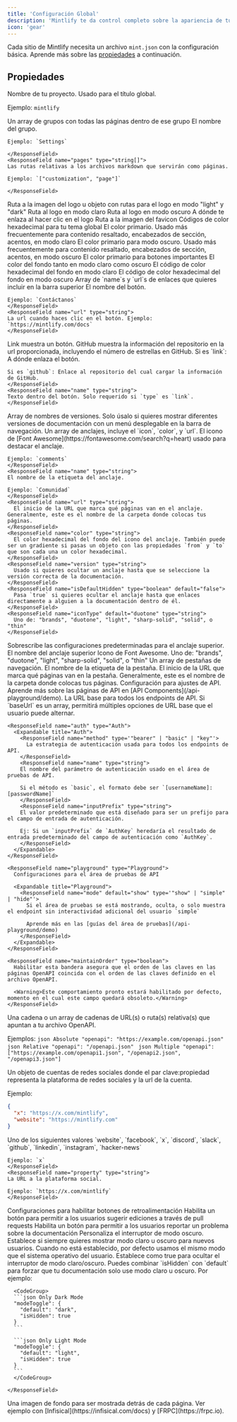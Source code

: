 ```yaml
---
title: 'Configuración Global'
description: 'Mintlify te da control completo sobre la apariencia de tu documentación usando el archivo mint.json'
icon: 'gear'
---
```


Cada sitio de Mintlify necesita un archivo `mint.json` con la configuración básica. Aprende más sobre las [propiedades](#properties) a continuación.

## Propiedades

<ResponseField name="name" type="string" required>
Nombre de tu proyecto. Usado para el título global.

Ejemplo: `mintlify`

</ResponseField>

<ResponseField name="navigation" type="Navigation[]" required>
  Un array de grupos con todas las páginas dentro de ese grupo
  <Expandable title="Navigation">
    <ResponseField name="group" type="string">
    El nombre del grupo.

    Ejemplo: `Settings`

    </ResponseField>
    <ResponseField name="pages" type="string[]">
    Las rutas relativas a los archivos markdown que servirán como páginas.

    Ejemplo: `["customization", "page"]`

    </ResponseField>

  </Expandable>
</ResponseField>

<ResponseField name="logo" type="string or object">
  Ruta a la imagen del logo u objeto con rutas para el logo en modo "light" y "dark"
  <Expandable title="Logo">
    <ResponseField name="light" type="string">
      Ruta al logo en modo claro
    </ResponseField>
    <ResponseField name="dark" type="string">
      Ruta al logo en modo oscuro
    </ResponseField>
    <ResponseField name="href" type="string" default="/">
      A dónde te enlaza al hacer clic en el logo
    </ResponseField>
  </Expandable>
</ResponseField>

<ResponseField name="favicon" type="string">
  Ruta a la imagen del favicon
</ResponseField>

<ResponseField name="colors" type="Colors">
  Códigos de color hexadecimal para tu tema global
  <Expandable title="Colors">
    <ResponseField name="primary" type="string" required>
      El color primario. Usado más frecuentemente para contenido resaltado, encabezados de sección, acentos, en modo claro
    </ResponseField>
    <ResponseField name="light" type="string">
      El color primario para modo oscuro. Usado más frecuentemente para contenido resaltado, encabezados de sección, acentos, en modo oscuro
    </ResponseField>
    <ResponseField name="dark" type="string">
      El color primario para botones importantes
    </ResponseField>
    <ResponseField name="background" type="object">
      El color del fondo tanto en modo claro como oscuro
      <Expandable title="Object">
        <ResponseField name="light" type="string" required>
          El código de color hexadecimal del fondo en modo claro
        </ResponseField>
        <ResponseField name="dark" type="string" required>
          El código de color hexadecimal del fondo en modo oscuro
        </ResponseField>
      </Expandable>
    </ResponseField>
  </Expandable>
</ResponseField>

<ResponseField name="topbarLinks" type="TopbarLink[]">
  Array de `name`s y `url`s de enlaces que quieres incluir en la barra superior
  <Expandable title="TopbarLink">
    <ResponseField name="name" type="string">
    El nombre del botón.

    Ejemplo: `Contáctanos`
    </ResponseField>
    <ResponseField name="url" type="string">
    La url cuando haces clic en el botón. Ejemplo: `https://mintlify.com/docs`
    </ResponseField>

  </Expandable>
</ResponseField>

<ResponseField name="topbarCtaButton" type="Call to Action">
  <Expandable title="Topbar Call to Action">
    <ResponseField name="type" type={'"link" or "github"'} default="link">
    Link muestra un botón. GitHub muestra la información del repositorio en la url proporcionada, incluyendo el número de estrellas en GitHub.
    </ResponseField>
    <ResponseField name="url" type="string">
    Si es `link`: A dónde enlaza el botón.
    
    Si es `github`: Enlace al repositorio del cual cargar la información de GitHub.
    </ResponseField>
    <ResponseField name="name" type="string">
    Texto dentro del botón. Solo requerido si `type` es `link`.
    </ResponseField>

  </Expandable>
</ResponseField>

<ResponseField name="versions" type="string[]">
  Array de nombres de versiones. Solo úsalo si quieres mostrar diferentes versiones
  de documentación con un menú desplegable en la barra de navegación.
</ResponseField>

<ResponseField name="anchors" type="Anchor[]">
  Un array de anclajes, incluye el `icon`, `color`, y `url`.
  <Expandable title="Anchor">
    <ResponseField name="icon" type="string">
    El icono de [Font Awesome](https://fontawesome.com/search?q=heart) usado para destacar el anclaje.

    Ejemplo: `comments`
    </ResponseField>
    <ResponseField name="name" type="string">
    El nombre de la etiqueta del anclaje.

    Ejemplo: `Comunidad`
    </ResponseField>
    <ResponseField name="url" type="string">
      El inicio de la URL que marca qué páginas van en el anclaje. Generalmente, este es el nombre de la carpeta donde colocas tus páginas.
    </ResponseField>
    <ResponseField name="color" type="string">
      El color hexadecimal del fondo del icono del anclaje. También puede ser un gradiente si pasas un objeto con las propiedades `from` y `to` que son cada una un color hexadecimal.
    </ResponseField>
    <ResponseField name="version" type="string">
      Usado si quieres ocultar un anclaje hasta que se seleccione la versión correcta de la documentación.
    </ResponseField>
    <ResponseField name="isDefaultHidden" type="boolean" default="false">
      Pasa `true` si quieres ocultar el anclaje hasta que enlaces directamente a alguien a la documentación dentro de él.
    </ResponseField>
    <ResponseField name="iconType" default="duotone" type="string">
      Uno de: "brands", "duotone", "light", "sharp-solid", "solid", o "thin"
    </ResponseField>

  </Expandable>
</ResponseField>

<ResponseField name="topAnchor" type="Object">
  Sobrescribe las configuraciones predeterminadas para el anclaje superior.
  <Expandable title="Object">
    <ResponseField name="name" default="Documentation" type="string">
      El nombre del anclaje superior
    </ResponseField>
    <ResponseField name="icon" default="book-open" type="string">
      Icono de Font Awesome.
    </ResponseField>
    <ResponseField name="iconType" default="duotone" type="string">
      Uno de: "brands", "duotone", "light", "sharp-solid", "solid", o "thin"
    </ResponseField>
  </Expandable>
</ResponseField>

<ResponseField name="tabs" type="Tabs[]">
  Un array de pestañas de navegación.
  <Expandable title="Tabs">
    <ResponseField name="name" type="string">
      El nombre de la etiqueta de la pestaña.
    </ResponseField>
    <ResponseField name="url" type="string">
      El inicio de la URL que marca qué páginas van en la pestaña. Generalmente,
      este es el nombre de la carpeta donde colocas tus páginas.
    </ResponseField>
  </Expandable>
</ResponseField>

<ResponseField name="api" type="API">
  Configuración para ajustes de API. Aprende más sobre las páginas de API en [API Components](/api-playground/demo).
  <Expandable title="API">
    <ResponseField name="baseUrl" type="string">
      La URL base para todos los endpoints de API. Si `baseUrl` es un array, permitirá múltiples opciones
      de URL base que el usuario puede alternar.
    </ResponseField>

    <ResponseField name="auth" type="Auth">
      <Expandable title="Auth">
        <ResponseField name="method" type='"bearer" | "basic" | "key"'>
          La estrategia de autenticación usada para todos los endpoints de API.
        </ResponseField>
        <ResponseField name="name" type="string">
        El nombre del parámetro de autenticación usado en el área de pruebas de API.

        Si el método es `basic`, el formato debe ser `[usernameName]:[passwordName]`
        </ResponseField>
        <ResponseField name="inputPrefix" type="string">
        El valor predeterminado que está diseñado para ser un prefijo para el campo de entrada de autenticación.

        Ej: Si un `inputPrefix` de `AuthKey` heredaría el resultado de entrada predeterminado del campo de autenticación como `AuthKey`.
        </ResponseField>
      </Expandable>
    </ResponseField>

    <ResponseField name="playground" type="Playground">
      Configuraciones para el área de pruebas de API

      <Expandable title="Playground">
        <ResponseField name="mode" default="show" type='"show" | "simple" | "hide"'>
          Si el área de pruebas se está mostrando, oculta, o solo muestra el endpoint sin interactividad adicional del usuario `simple`

          Aprende más en las [guías del área de pruebas](/api-playground/demo)
        </ResponseField>
      </Expandable>
    </ResponseField>

    <ResponseField name="maintainOrder" type="boolean">
      Habilitar esta bandera asegura que el orden de las claves en las páginas OpenAPI coincida con el orden de las claves definido en el archivo OpenAPI.

      <Warning>Este comportamiento pronto estará habilitado por defecto, momento en el cual este campo quedará obsoleto.</Warning>
    </ResponseField>

  </Expandable>
</ResponseField>

<ResponseField name="openapi" type="string | string[]">
  Una cadena o un array de cadenas de URL(s) o ruta(s) relativa(s) que apuntan a tu
  archivo OpenAPI.
  
  Ejemplos:
  <CodeGroup>
    ```json Absolute
    "openapi": "https://example.com/openapi.json"
    ```
    ```json Relative
    "openapi": "/openapi.json"
    ```
    ```json Multiple
    "openapi": ["https://example.com/openapi1.json", "/openapi2.json", "/openapi3.json"]
    ```
  </CodeGroup>

</ResponseField>

<ResponseField name="footerSocials" type="FooterSocials">
  Un objeto de cuentas de redes sociales donde el par clave:propiedad representa la plataforma de redes sociales y la url de la cuenta.
  
  Ejemplo: 
  ```json
  {
    "x": "https://x.com/mintlify",
    "website": "https://mintlify.com"
  }
  ```
  <Expandable title="FooterSocials">
    <ResponseField name="[key]" type="string">
    Uno de los siguientes valores `website`, `facebook`, `x`, `discord`, `slack`, `github`, `linkedin`, `instagram`, `hacker-news`
    
    Ejemplo: `x`
    </ResponseField>
    <ResponseField name="property" type="string">
    La URL a la plataforma social.
    
    Ejemplo: `https://x.com/mintlify`
    </ResponseField>
  </Expandable>
</ResponseField>

<ResponseField name="feedback" type="Feedback">
  Configuraciones para habilitar botones de retroalimentación

  <Expandable title="Feedback">
    <ResponseField name="suggestEdit" type="boolean" default="false">
    Habilita un botón para permitir a los usuarios sugerir ediciones a través de pull requests
    </ResponseField>
    <ResponseField name="raiseIssue" type="boolean" default="false">
    Habilita un botón para permitir a los usuarios reportar un problema sobre la documentación
    </ResponseField>
  </Expandable>
</ResponseField>

<ResponseField name="modeToggle" type="ModeToggle">
  Personaliza el interruptor de modo oscuro.
  <Expandable title="ModeToggle">
    <ResponseField name="default" type={'"light" or "dark"'}>
      Establece si siempre quieres mostrar modo claro u oscuro para nuevos usuarios. Cuando no
      está establecido, por defecto usamos el mismo modo que el sistema operativo del usuario.
    </ResponseField>
    <ResponseField name="isHidden" type="boolean" default="false">
      Establece como true para ocultar el interruptor de modo claro/oscuro. Puedes combinar `isHidden` con `default` para forzar que tu documentación solo use modo claro u oscuro. Por ejemplo:
      
      <CodeGroup>
      ```json Only Dark Mode
      "modeToggle": {
        "default": "dark",
        "isHidden": true
      }
      ```

      ```json Only Light Mode
      "modeToggle": {
        "default": "light",
        "isHidden": true
      }
      ```
      </CodeGroup>

    </ResponseField>

  </Expandable>
</ResponseField>

<ResponseField name="backgroundImage" type="string">
  Una imagen de fondo para ser mostrada detrás de cada página. Ver ejemplo con
  [Infisical](https://infisical.com/docs) y [FRPC](https://frpc.io).
</ResponseField>